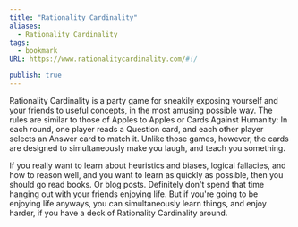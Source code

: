 ```yaml
---
title: "Rationality Cardinality"
aliases:
  - Rationality Cardinality
tags:
  - bookmark
URL: https://www.rationalitycardinality.com/#!/

publish: true
---
```




Rationality Cardinality is a party game for sneakily exposing yourself and your friends to useful concepts, in the most amusing possible way. The rules are similar to those of Apples to Apples or Cards Against Humanity: In each round, one player reads a Question card, and each other player selects an Answer card to match it. Unlike those games, however, the cards are designed to simultaneously make you laugh, and teach you something.

If you really want to learn about heuristics and biases, logical fallacies, and how to reason well, and you want to learn as quickly as possible, then you should go read books. Or blog posts. Definitely don't spend that time hanging out with your friends enjoying life. But if you're going to be enjoying life anyways, you can simultaneously learn things, and enjoy harder, if you have a deck of Rationality Cardinality around.